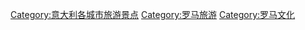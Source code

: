 [[Category:意大利各城市旅游景点|Category:意大利各城市旅游景点]]
[[Category:罗马旅游|Category:罗马旅游]]
[[Category:罗马文化|Category:罗马文化]]